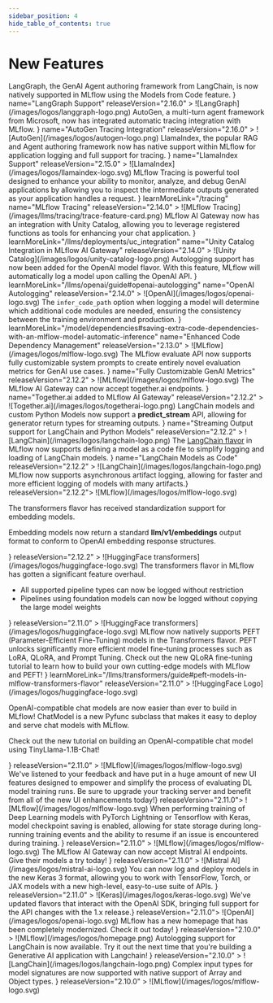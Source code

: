```yaml
---
sidebar_position: 4
hide_table_of_contents: true
---
```



# New Features

<CardGroup>
  <NewFeatureCard
    description={
      <>
        <Link to="/llms/langchain">LangGraph</Link>, the GenAI Agent authoring framework from LangChain, is now natively supported in MLflow using the <Link to="/model/models-from-code">Models from Code</Link> feature.
      </>
    }
    name="LangGraph Support"
    releaseVersion="2.16.0"
  >
    <span>![LangGraph](/images/logos/langgraph-logo.png)</span>
  </NewFeatureCard>
  <NewFeatureCard
    description={
      <>
        <Link to="https://microsoft.github.io/autogen/">AutoGen</Link>, a multi-turn agent framework from Microsoft, now has integrated automatic tracing integration with MLflow.
      </>
    }
    name="AutoGen Tracing Integration"
    releaseVersion="2.16.0"
  >
    <span>![AutoGen](/images/logos/autogen-logo.png)</span>
  </NewFeatureCard>
  <NewFeatureCard
    description={
      <>
        <Link to="/llms/llama-index">LlamaIndex</Link>, the popular RAG and Agent authoring framework now has native support within MLflow for application logging and full support for tracing.
      </>
    }
    name="LlamaIndex Support"
    releaseVersion="2.15.0"
  >
    <span>![LlamaIndex](/images/logos/llamaindex-logo.svg)</span>
  </NewFeatureCard>
  <NewFeatureCard
    description={
      <>
        <Link href="/tracing">MLflow Tracing</Link> is powerful tool designed to enhance your ability to monitor, analyze, and debug GenAI applications by allowing you to inspect the intermediate outputs generated as your application handles a request.
      </>
    }
    learnMoreLink="/tracing"
    name="MLflow Tracing"
    releaseVersion="2.14.0"
  >
    <span>![MLflow Tracing](/images/llms/tracing/trace-feature-card.png)</span>
  </NewFeatureCard>
  <NewFeatureCard
    description={
      <>
        MLflow AI Gateway now has <Link to="/llms/deployments/uc_integration">an integration with Unity Catalog</Link>, allowing you to leverage registered functions as tools for enhancing your chat application.
      </>
    }
    learnMoreLink="/llms/deployments/uc_integration"
    name="Unity Catalog Integration in MLflow AI Gateway"
    releaseVersion="2.14.0"
  >
    <span>![Unity Catalog](/images/logos/unity-catalog-logo.png)</span>
  </NewFeatureCard>
  <NewFeatureCard
    description={
      <>
        Autologging support has now been added for the <Link to="/llms/openai/guide#openai-autologging">OpenAI model flavor</Link>. With this feature, MLflow will automatically log a model upon calling the OpenAI API.
      </>
    }
    learnMoreLink="/llms/openai/guide#openai-autologging"
    name="OpenAI Autologging"
    releaseVersion="2.14.0"
  >
    <span>![OpenAI](/images/logos/openai-logo.svg)</span>
  </NewFeatureCard>
  <NewFeatureCard
    description={
      <>
        The <code>infer_code_path</code> option when logging a model will determine which additional code modules are needed, ensuring the consistency between the training environment and production.
      </>
    }
    learnMoreLink="/model/dependencies#saving-extra-code-dependencies-with-an-mlflow-model-automatic-inference"
    name="Enhanced Code Dependency Management"
    releaseVersion="2.13.0"
  >
    <span>![MLflow](/images/logos/mlflow-logo.svg)</span>
  </NewFeatureCard>
  <NewFeatureCard
    description={
      <>
        The <Link to="/llms/llm-evaluate">MLflow evaluate API</Link> now supports fully customizable system prompts to create entirely novel evaluation metrics for GenAI use cases.
      </>
    }
    name="Fully Customizable GenAI Metrics"
    releaseVersion="2.12.2"
  >
    <span>![MLflow](/images/logos/mlflow-logo.svg)</span>
  </NewFeatureCard>
  <NewFeatureCard
    description={
      <>
        The <Link to="/llms/deployments">MLflow AI Gateway</Link> can now accept <Link to="https://www.together.ai/">together.ai</Link> endpoints.
      </>
    }
    name="Together.ai added to MLflow AI Gateway"
    releaseVersion="2.12.2"
  >
    <span>![Together.ai](/images/logos/togetherai-logo.png)</span>
  </NewFeatureCard>
  <NewFeatureCard
    description={
      <>
        LangChain models and custom Python Models now support a <b>predict_stream</b> API, allowing for generator return types for streaming outputs.
      </>
    }
    name="Streaming Output support for LangChain and Python Models"
    releaseVersion="2.12.2"
  >
    <span>![LangChain](/images/logos/langchain-logo.png)</span>
  </NewFeatureCard>
  <NewFeatureCard
    description={
      <>
        The <a href="/llms/langchain/">LangChain flavor</a> in MLflow now supports defining a model as a code file to simplify logging and loading of LangChain models.
      </>
    }
    name="LangChain Models as Code"
    releaseVersion="2.12.2"
  >
    <span>![LangChain](/images/logos/langchain-logo.png)</span>
  </NewFeatureCard>
  <NewFeatureCard name="Asynchronous Artifact Logging" description={<>MLflow now supports asynchronous artifact logging, allowing for faster and more efficient logging of models with many artifacts.</>} releaseVersion="2.12.2">
    <span>![MLflow](/images/logos/mlflow-logo.svg)</span>
  </NewFeatureCard>
  <NewFeatureCard
    name="MLflow Transformers Embedding Model Standardization"
    description={
      <>
        <p>
          The <Link to="/llms/transformers">transformers flavor</Link> has received standardization support for embedding models.
        </p>
        <p>
          Embedding models now return a standard <b>llm/v1/embeddings</b> output format to conform to OpenAI embedding response structures.
        </p>
      </>
    }
    releaseVersion="2.12.2"
  >
    <span>![HuggingFace transformers](/images/logos/huggingface-logo.svg)</span>
  </NewFeatureCard>
  <NewFeatureCard
    name="MLflow Transformers Feature Enhancements"
    description={
      <>
        The <Link to="/llms/transformers">transformers flavor</Link> in MLflow has gotten a significant feature overhaul.
        <ul>
          <li>All supported pipeline types can now be logged without restriction</li>
          <li>Pipelines using foundation models can now be logged without copying the large model weights</li>
        </ul>
      </>
    }
    releaseVersion="2.11.0"
  >
    <span>![HuggingFace transformers](/images/logos/huggingface-logo.svg)</span>
  </NewFeatureCard>
  <NewFeatureCard
    name="PEFT (Parameter-Efficient Fine-Tuning) support"
    description={
      <>
        MLflow now natively supports <Link to="/llms/transformers/guide#peft-models-in-mlflow-transformers-flavor">PEFT (Parameter-Efficient Fine-Tuning)</Link> models in the Transformers flavor. PEFT unlocks significantly more efficient model fine-tuning processes such as LoRA, QLoRA, and Prompt Tuning. Check out <Link to="/llms/transformers/tutorials/fine-tuning/transformers-peft">the new QLoRA fine-tuning tutorial</Link> to learn how to build your own cutting-edge models with MLflow and PEFT!
      </>
    }
    learnMoreLink="/llms/transformers/guide#peft-models-in-mlflow-transformers-flavor"
    releaseVersion="2.11.0"
  >
    <span>![HuggingFace Logo](/images/logos/huggingface-logo.svg)</span>
  </NewFeatureCard>
  <NewFeatureCard
    name="ChatModel Pyfunc Subclass Added"
    description={
      <>
        <p>
          OpenAI-compatible chat models are now easier than ever to build in MLflow! <APILink fn="mlflow.pyfunc.ChatModel">ChatModel</APILink> is a new Pyfunc subclass that makes it easy to deploy and serve chat models with MLflow.
        </p>
        <p>
          Check out the <Link to="/llms/transformers/tutorials/conversational/pyfunc-chat-model">new tutorial</Link> on building an OpenAI-compatible chat model using TinyLlama-1.1B-Chat!
        </p>
      </>
    }
    releaseVersion="2.11.0"
  >
    <span>![MLflow](/images/logos/mlflow-logo.svg)</span>
  </NewFeatureCard>
  <NewFeatureCard name="Overhaul of MLflow Tracking UI for Deep Learning workflows" description={<>We've listened to your feedback and have put in a huge amount of new UI features designed to empower and simplify the process of evaluating DL model training runs. Be sure to upgrade your tracking server and benefit from all of the new UI enhancements today!</>} releaseVersion="2.11.0">
    <span>![MLflow](/images/logos/mlflow-logo.svg)</span>
  </NewFeatureCard>
  <NewFeatureCard
    name="Automated model checkpointing for Deep Learning model training"
    description={
      <>
        When performing training of Deep Learning models with <APILink fn="mlflow.pytorch.autolog">PyTorch Lightning</APILink> or <APILink fn="mlflow.tensorflow.autolog">Tensorflow with Keras</APILink>, model checkpoint saving is enabled, allowing for state storage during long-running training events and the ability to resume if an issue is encountered during training.
      </>
    }
    releaseVersion="2.11.0"
  >
    <span>![MLflow](/images/logos/mlflow-logo.svg)</span>
  </NewFeatureCard>
  <NewFeatureCard
    name="Mistral AI added as an MLflow Deployments Provider"
    description={
      <>
        The <Link to="/llms/deployments">MLflow AI Gateway</Link> can now accept <Link to="https://mistral.ai/">Mistral AI</Link> endpoints. Give their models a try today!
      </>
    }
    releaseVersion="2.11.0"
  >
    <span>![Mistral AI](/images/logos/mistral-ai-logo.svg)</span>
  </NewFeatureCard>
  <NewFeatureCard
    name="Keras 3 is now supported in MLflow"
    description={
      <>
        You can now log and deploy models in the new <Link to="https://keras.io/keras_3/">Keras 3 format</Link>, allowing you to work with TensorFlow, Torch, or JAX models with a new high-level, easy-to-use suite of APIs.
      </>
    }
    releaseVersion="2.11.0"
  >
    <span>![Keras](/images/logos/keras-logo.svg)</span>
  </NewFeatureCard>
  <NewFeatureCard name="MLflow now has support for OpenAI SDK 1.x" description={<>We've updated flavors that interact with the OpenAI SDK, bringing full support for the API changes with the 1.x release.</>} releaseVersion="2.11.0">
    <span>![OpenAI](/images/logos/openai-logo.svg)</span>
  </NewFeatureCard>
  <NewFeatureCard
    name="MLflow Site Overhaul"
    description={
      <>
        MLflow has a new <Link to="https://mlflow.org">homepage</Link> that has been completely modernized. Check it out today!
      </>
    }
    releaseVersion="2.10.0"
  >
    <span>![MLflow](/images/logos/homepage.png)</span>
  </NewFeatureCard>
  <NewFeatureCard
    name="LangChain Autologging Support"
    description={
      <>
        Autologging support for <Link to="/llms/langchain">LangChain</Link> is now available. Try it out the next time that you're building a Generative AI application with Langchain!
      </>
    }
    releaseVersion="2.10.0"
  >
    <span>![LangChain](/images/logos/langchain-logo.png)</span>
  </NewFeatureCard>
  <NewFeatureCard
    name="Object and Array Support for complex Model Signatures"
    description={
      <>
        Complex input types for <Link to="/model/#model-signatures-and-input-examples">model signatures</Link> are now supported with native support of Array and Object types.
      </>
    }
    releaseVersion="2.10.0"
  >
    <span>![MLflow](/images/logos/mlflow-logo.svg)</span>
  </NewFeatureCard>
</CardGroup>
